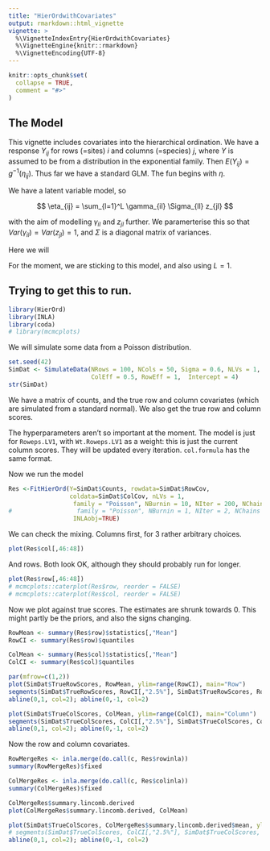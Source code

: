 ```yaml
---
title: "HierOrdwithCovariates"
output: rmarkdown::html_vignette
vignette: >
  %\VignetteIndexEntry{HierOrdwithCovariates}
  %\VignetteEngine{knitr::rmarkdown}
  %\VignetteEncoding{UTF-8}
---
```


```r
knitr::opts_chunk$set(
  collapse = TRUE,
  comment = "#>"
)
```


## The Model

This vignette includes covariates into the hierarchical ordination. We have a response $Y_{ij}$ for rows (=sites) $i$ and columns (=species) $j$, where $Y$ is assumed to be from a distribution in the exponential family. Then $E(Y_{ij}) = g^{-1}(\eta_{ij})$. Thus far we have a standard GLM. The fun begins with $\eta$.

We have a latent variable model, so 

$$
\eta_{ij} = \sum_{l=1}^L \gamma_{il} \Sigma_{ll} z_{jl}
$$

with the aim of modelling $\gamma_{il}$ and $z_{jl}$ further. We paramerterise this so that $Var(\gamma_{il}) = Var(z_{jl})=1$, and $\Sigma$ is a diagonal matrix of variances.

Here we will 

For the moment, we are sticking to this model, and also using $L=1$.

## Trying to get this to run.

```r
library(HierOrd)
library(INLA)
library(coda)
# library(mcmcplots)

```

We will simulate some data from a Poisson distribution.

```r
set.seed(42)
SimDat <- SimulateData(NRows = 100, NCols = 50, Sigma = 0.6, NLVs = 1,
                       ColEff = 0.5, RowEff = 1,  Intercept = 4)
str(SimDat)

```

We have a matrix of counts, and the true row and column covariates (which are simulated from a standard normal). We also get the true row and column scores.


The hyperparameters aren't so important at the moment. The model is just for `Roweps.LV1`, with `Wt.Roweps.LV1` as a weight: this is just the current column scores. They will be updated every iteration. `col.formula` has the same format.

Now we run the model

```r

Res <-FitHierOrd(Y=SimDat$Counts, rowdata=SimDat$RowCov, 
                 coldata=SimDat$ColCov, nLVs = 1, 
                  family = "Poisson", NBurnin = 10, NIter = 200, NChains = 4, 
#                  family = "Poisson", NBurnin = 1, NIter = 2, NChains = 2, 
                  INLAobj=TRUE)

```


We can check the mixing. Columns first, for 3 rather arbitrary choices.

```r
plot(Res$col[,46:48])
```

And rows. Both look OK, although they should probably run for longer.

```r
plot(Res$row[,46:48])
# mcmcplots::caterplot(Res$row, reorder = FALSE)
# mcmcplots::caterplot(Res$col, reorder = FALSE)

```

Now we plot against true scores. The estimates are shrunk towards 0. This might partly be the priors, and also the signs changing.

```r
RowMean <- summary(Res$row)$statistics[,"Mean"]
RowCI <- summary(Res$row)$quantiles

ColMean <- summary(Res$col)$statistics[,"Mean"]
ColCI <- summary(Res$col)$quantiles

par(mfrow=c(1,2))
plot(SimDat$TrueRowScores, RowMean, ylim=range(RowCI), main="Row")
segments(SimDat$TrueRowScores, RowCI[,"2.5%"], SimDat$TrueRowScores, RowCI[,"97.5%"])
abline(0,1, col=2); abline(0,-1, col=2)

plot(SimDat$TrueColScores, ColMean, ylim=range(ColCI), main="Column")
segments(SimDat$TrueColScores, ColCI[,"2.5%"], SimDat$TrueColScores, ColCI[,"97.5%"])
abline(0,1, col=2); abline(0,-1, col=2)


```

Now the row and column covariates.

```r

RowMergeRes <- inla.merge(do.call(c, Res$rowinla))
summary(RowMergeRes)$fixed
```


```r

ColMergeRes <- inla.merge(do.call(c, Res$colinla))
summary(ColMergeRes)$fixed

ColMergeRes$summary.lincomb.derived
plot(ColMergeRes$summary.lincomb.derived, ColMean)

plot(SimDat$TrueColScores, ColMergeRes$summary.lincomb.derived$mean, ylim=range(ColCI), main="Column")
# segments(SimDat$TrueColScores, ColCI[,"2.5%"], SimDat$TrueColScores, ColCI[,"97.5%"])
abline(0,1, col=2); abline(0,-1, col=2)

```
